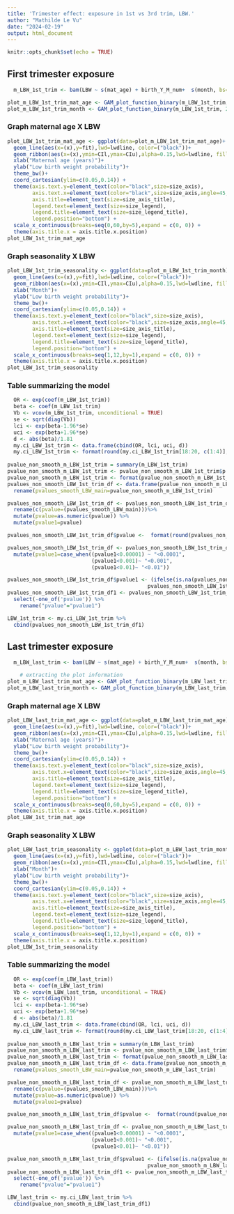 ```yaml
---
title: 'Trimester effect: exposure in 1st vs 3rd trim, LBW.'
author: "Mathilde Le Vu"
date: "2024-02-19"
output: html_document
---
```


```r
knitr::opts_chunk$set(echo = TRUE)
```

## First trimester exposure 
```r
  m_LBW_1st_trim <- bam(LBW ~ s(mat_age) + birth_Y_M_num+  s(month, bs="cc") + mean_ssep2_by_10 + mean_Alt_mean2_by_100+ parity_cat+ sex + Urban3 + Language + mother_nationality_cat2 + civil_status3 + HW_first_trimester + GR_first_trimester_relativ  + covid_hosp_1st_trim_relativ, family="binomial", data=bevn_eco_in7) 

plot_m_LBW_1st_trim_mat_age <- GAM_plot_function_binary(m_LBW_1st_trim, 1)
plot_m_LBW_1st_trim_month <- GAM_plot_function_binary(m_LBW_1st_trim, 2)
```

### Graph maternal age X LBW

```r
plot_LBW_1st_trim_mat_age <- ggplot(data=plot_m_LBW_1st_trim_mat_age)+
  geom_line(aes(x=(x),y=fit),lwd=lwdline, color=("black"))+
  geom_ribbon(aes(x=(x),ymin=CIl,ymax=CIu),alpha=0.15,lwd=lwdline, fill='black')+
  xlab("Maternal age (years)")+
  ylab("Low birth weight probability")+
  theme_bw()+
  coord_cartesian(ylim=c(0.05,0.14)) +
  theme(axis.text.y=element_text(color="black",size=size_axis),
        axis.text.x=element_text(color="black",size=size_axis,angle=45,hjust=1),
        axis.title=element_text(size=size_axis_title),
        legend.text=element_text(size=size_legend),
        legend.title=element_text(size=size_legend_title),
        legend.position="bottom") +
  scale_x_continuous(breaks=seq(0,60,by=5),expand = c(0, 0)) +
  theme(axis.title.x = axis.title.x.position)
plot_LBW_1st_trim_mat_age
```

### Graph seasonality X LBW
```r
plot_LBW_1st_trim_seasonality <- ggplot(data=plot_m_LBW_1st_trim_month)+
  geom_line(aes(x=(x),y=fit),lwd=lwdline, color=("black"))+
  geom_ribbon(aes(x=(x),ymin=CIl,ymax=CIu),alpha=0.15,lwd=lwdline, fill='black')+
  xlab("Month")+
  ylab("Low birth weight probability")+
  theme_bw()+
  coord_cartesian(ylim=c(0.05,0.14)) +
  theme(axis.text.y=element_text(color="black",size=size_axis),
        axis.text.x=element_text(color="black",size=size_axis,angle=45,hjust=1),
        axis.title=element_text(size=size_axis_title),
        legend.text=element_text(size=size_legend),
        legend.title=element_text(size=size_legend_title),
        legend.position="bottom") +
  scale_x_continuous(breaks=seq(1,12,by=1),expand = c(0, 0)) +
  theme(axis.title.x = axis.title.x.position)
plot_LBW_1st_trim_seasonality
```

### Table summarizing the model

```r
  OR <- exp(coef(m_LBW_1st_trim))
  beta <- coef(m_LBW_1st_trim)
  Vb <- vcov(m_LBW_1st_trim, unconditional = TRUE)
  se <- sqrt(diag(Vb))
  lci <- exp(beta-1.96*se)
  uci <- exp(beta+1.96*se)
  d <- abs(beta)/1.81
  my.ci_LBW_1st_trim <- data.frame(cbind(OR, lci, uci, d))
  my.ci_LBW_1st_trim <- format(round(my.ci_LBW_1st_trim[18:20, c(1:4)], digits=2), nsmall=2)
  
pvalue_non_smooth_m_LBW_1st_trim = summary(m_LBW_1st_trim)
pvalue_non_smooth_m_LBW_1st_trim <- pvalue_non_smooth_m_LBW_1st_trim$p.table[18:20, "Pr(>|z|)"]
pvalue_non_smooth_m_LBW_1st_trim <- format(pvalue_non_smooth_m_LBW_1st_trim, scientific=FALSE)
pvalues_non_smooth_LBW_1st_trim_df <- data.frame(pvalue_non_smooth_m_LBW_1st_trim)%>%
  rename(pvalues_smooth_LBW_main=pvalue_non_smooth_m_LBW_1st_trim)

pvalues_non_smooth_LBW_1st_trim_df <- pvalues_non_smooth_LBW_1st_trim_df %>%
  rename(c(pvalue=(pvalues_smooth_LBW_main)))%>%
  mutate(pvalue=as.numeric(pvalue)) %>%
  mutate(pvalue1=pvalue)

pvalues_non_smooth_LBW_1st_trim_df$pvalue <-  format(round(pvalues_non_smooth_LBW_1st_trim_df$pvalue, digits=2), nsmall=2)

pvalues_non_smooth_LBW_1st_trim_df <- pvalues_non_smooth_LBW_1st_trim_df %>%
  mutate(pvalue1=case_when((pvalue1<0.00001) ~ "<0.0001",
                           (pvalue1<0.001)~ "<0.001",
                           (pvalue1<0.01)~ "<0.01")) 

pvalues_non_smooth_LBW_1st_trim_df$pvalue1 <- (ifelse(is.na(pvalues_non_smooth_LBW_1st_trim_df$pvalue1), 
                                             pvalues_non_smooth_LBW_1st_trim_df$pvalue, pvalues_non_smooth_LBW_1st_trim_df$pvalue1))
pvalues_non_smooth_LBW_1st_trim_df1 <- pvalues_non_smooth_LBW_1st_trim_df %>%
  select(-one_of('pvalue')) %>%
    rename("pvalue"="pvalue1") 

LBW_1st_trim <- my.ci_LBW_1st_trim %>%
  cbind(pvalues_non_smooth_LBW_1st_trim_df1)
```


## Last trimester exposure 
```r
  m_LBW_last_trim <- bam(LBW ~ s(mat_age) + birth_Y_M_num+  s(month, bs="cc") + mean_ssep2_by_10 + mean_Alt_mean2_by_100+ parity_cat+ sex + Urban3 + Language + mother_nationality_cat2 + civil_status3 + HW_last_trimester + GR_last_trimester_relativ  + covid_hosp_last_trim_relativ, family="binomial", data=bevn_eco_in7) 

    # extracting the plot information
plot_m_LBW_last_trim_mat_age <- GAM_plot_function_binary(m_LBW_last_trim, 1)
plot_m_LBW_last_trim_month <- GAM_plot_function_binary(m_LBW_last_trim, 2)
```

### Graph maternal age X LBW

```r
plot_LBW_last_trim_mat_age <- ggplot(data=plot_m_LBW_last_trim_mat_age)+
  geom_line(aes(x=(x),y=fit),lwd=lwdline, color=("black"))+
  geom_ribbon(aes(x=(x),ymin=CIl,ymax=CIu),alpha=0.15,lwd=lwdline, fill='black')+
  xlab("Maternal age (years)")+
  ylab("Low birth weight probability")+
  theme_bw()+
  coord_cartesian(ylim=c(0.05,0.14)) +
  theme(axis.text.y=element_text(color="black",size=size_axis),
        axis.text.x=element_text(color="black",size=size_axis,angle=45,hjust=1),
        axis.title=element_text(size=size_axis_title),
        legend.text=element_text(size=size_legend),
        legend.title=element_text(size=size_legend_title),
        legend.position="bottom") +
  scale_x_continuous(breaks=seq(0,60,by=5),expand = c(0, 0)) +
  theme(axis.title.x = axis.title.x.position)
plot_LBW_1st_trim_mat_age
```

### Graph seasonality X LBW
```r
plot_LBW_last_trim_seasonality <- ggplot(data=plot_m_LBW_last_trim_month)+
  geom_line(aes(x=(x),y=fit),lwd=lwdline, color=("black"))+
  geom_ribbon(aes(x=(x),ymin=CIl,ymax=CIu),alpha=0.15,lwd=lwdline, fill='black')+
  xlab("Month")+
  ylab("Low birth weight probability")+
  theme_bw()+
  coord_cartesian(ylim=c(0.05,0.14)) +
  theme(axis.text.y=element_text(color="black",size=size_axis),
        axis.text.x=element_text(color="black",size=size_axis,angle=45,hjust=1),
        axis.title=element_text(size=size_axis_title),
        legend.text=element_text(size=size_legend),
        legend.title=element_text(size=size_legend_title),
        legend.position="bottom") +
  scale_x_continuous(breaks=seq(1,12,by=1),expand = c(0, 0)) +
  theme(axis.title.x = axis.title.x.position)
plot_LBW_1st_trim_seasonality
```

### Table summarizing the model

```r
  OR <- exp(coef(m_LBW_last_trim))
  beta <- coef(m_LBW_last_trim)
  Vb <- vcov(m_LBW_last_trim, unconditional = TRUE)
  se <- sqrt(diag(Vb))
  lci <- exp(beta-1.96*se)
  uci <- exp(beta+1.96*se)
  d <- abs(beta)/1.81
  my.ci_LBW_last_trim <- data.frame(cbind(OR, lci, uci, d))
  my.ci_LBW_last_trim <- format(round(my.ci_LBW_last_trim[18:20, c(1:4)], digits=2), nsmall=2)
  
pvalue_non_smooth_m_LBW_last_trim = summary(m_LBW_last_trim)
pvalue_non_smooth_m_LBW_last_trim <- pvalue_non_smooth_m_LBW_last_trim$p.table[18:20, "Pr(>|z|)"]
pvalue_non_smooth_m_LBW_last_trim <- format(pvalue_non_smooth_m_LBW_last_trim, scientific=FALSE)
pvalue_non_smooth_m_LBW_last_trim_df <- data.frame(pvalue_non_smooth_m_LBW_last_trim)%>%
  rename(pvalues_smooth_LBW_main=pvalue_non_smooth_m_LBW_last_trim)

pvalue_non_smooth_m_LBW_last_trim_df <- pvalue_non_smooth_m_LBW_last_trim_df %>%
  rename(c(pvalue=(pvalues_smooth_LBW_main)))%>%
  mutate(pvalue=as.numeric(pvalue)) %>%
  mutate(pvalue1=pvalue)

pvalue_non_smooth_m_LBW_last_trim_df$pvalue <-  format(round(pvalue_non_smooth_m_LBW_last_trim_df$pvalue, digits=2), nsmall=2)

pvalue_non_smooth_m_LBW_last_trim_df <- pvalue_non_smooth_m_LBW_last_trim_df %>%
  mutate(pvalue1=case_when((pvalue1<0.00001) ~ "<0.0001",
                           (pvalue1<0.001)~ "<0.001",
                           (pvalue1<0.01)~ "<0.01")) 

pvalue_non_smooth_m_LBW_last_trim_df$pvalue1 <- (ifelse(is.na(pvalue_non_smooth_m_LBW_last_trim_df$pvalue1), 
                                             pvalue_non_smooth_m_LBW_last_trim_df$pvalue, pvalue_non_smooth_m_LBW_last_trim_df$pvalue1))
pvalue_non_smooth_m_LBW_last_trim_df1 <- pvalue_non_smooth_m_LBW_last_trim_df %>%
  select(-one_of('pvalue')) %>%
    rename("pvalue"="pvalue1") 

LBW_last_trim <- my.ci_LBW_last_trim %>%
  cbind(pvalue_non_smooth_m_LBW_last_trim_df1)
```
